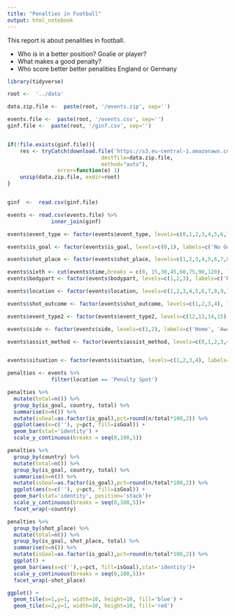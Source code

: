 ```yaml
---
title: "Penalties in Football"
output: html_notebook
---
```


This report is about penalities in football.

   - Who is in a better position? Goalie or player?
   - What makes a good penalty?
   - Who score better better penalities England or Germany

```r
library(tidyverse)
```

```r
root <-  '../data'

data.zip.file <-  paste(root, '/events.zip', sep='')

events.file <-  paste(root, '/events.csv', sep='')
ginf.file <-  paste(root, '/ginf.csv', sep='')


if(!file.exists(ginf.file)){
    res <- tryCatch(download.file('https://s3.eu-central-1.amazonaws.com/datasets-zrbfhr74383/football-events.zip',
                              destfile=data.zip.file,
                              method="auto"),
                error=function(e) 1)
    unzip(data.zip.file, exdir=root)
}


ginf  <-  read.csv(ginf.file)

events <- read.csv(events.file) %>%
              inner_join(ginf)
```



```r

events$event_type <- factor(events$event_type, levels=c(0,1,2,3,4,5,6,7,8,9,10,11), labels=c('Annoucement', 'Attempt','Corner','Foul', 'Yellow Card', 'Second Yellow Card', 'Red Card', 'Substitution', 'Free kick won', 'Offside', 'Hand Ball', 'Penalty Conceded'))

events$is_goal <- factor(events$is_goal, levels=c(0,1), labels=c('No Goal', 'Goal'))

events$shot_place <- factor(events$shot_place, levels=c(1,2,3,4,5,6,7,8,9,10,11,12,13), labels=c('Bit Too High', 'Blocked', 'Bottom Left Corner', 'Bottom Right Corner', 'Centre Of Goal', 'High And Wide', 'Hits The Bar', 'Misses To The left', 'Misses To The Right', 'Too high', 'Top Centre Of The Goal', 'Top Left Corner', 'Top Right Corner'))

events$sixth <- cut(events$time,breaks = c(0, 15,30,45,60,75,90,120), labels = c('0-15','15-30','30-45', '45-60', '60-75', '75-90', '90-'))
events$bodypart <- factor(events$bodypart, levels=c(1,2,3), labels=c('Right Foot', 'Left Foot', 'Head'))

events$location <- factor(events$location, levels=c(1,2,3,4,5,6,7,8,9,10,11,12,13,14,15,16,17,18,19), labels=c('Attacking half', 'Defense half', 'Centre of the box', 'Left wing', 'right wing', 'difficult angle and long range', 'difficult angle on the left', 'difficult angle on the right', 'Left Site Of The box',  'Left Site Of The Six Yard Box',  'Right Site Of The Box',  'Right Site Of The Six Yard Box', 'Very close range', 'Penalty Spot', 'Outsite The Box', 'long range', 'More Than 35 yards', 'More than 40 yards', 'not recorded'))

events$shot_outcome <- factor(events$shot_outcome, levels=c(1,2,3,4), labels=c('On target', 'off target', 'blocked', 'hit the bar'))

events$event_type2 <- factor(events$event_type2, levels=c(12,13,14,15), labels=c('Key pass', 'Failed Through ball', 'Sending Off', 'Own Goal'))

events$side <- factor(events$side, levels=c(1,2), labels=c('Home', 'Away'))

events$assist_method <- factor(events$assist_method, levels=c(0,1,2,3,4), labels=c('None', 'Pass','Cross', 'Headed Pass', 'Through Ball'))


events$situation <- factor(events$situation, levels=c(1,2,3,4), labels=c('Open Play', 'Set Piece','Corner', 'Free Kick'))

```

```r
penalties <- events %>%
              filter(location == 'Penalty Spot')
```



```r
penalties %>% 
  mutate(total=n()) %>%
  group_by(is_goal, country, total) %>%
  summarise(n=n()) %>%
  mutate(isGoal=as.factor(is_goal),pct=round(n/total*100,2)) %>%
  ggplot(aes(x=c(''), y=pct, fill=isGoal)) +
  geom_bar(stat='identity') +
  scale_y_continuous(breaks = seq(0,100,5))
```

```r
penalties %>% 
  group_by(country) %>%
  mutate(total=n()) %>%
  group_by(is_goal, country, total) %>%
  summarise(n=n()) %>%
  mutate(isGoal=as.factor(is_goal),pct=round(n/total*100,2)) %>%
  ggplot(aes(x=c(''), y=pct, fill=isGoal)) +
  geom_bar(stat='identity', position='stack')+
  scale_y_continuous(breaks = seq(0,100,5))+
  facet_wrap(~country)
```


```r

penalties %>% 
  group_by(shot_place) %>%
  mutate(total=n()) %>%
  group_by(is_goal, shot_place, total) %>%
  summarise(n=n()) %>%
  mutate(isGoal=as.factor(is_goal),pct=round(n/total*100,2)) %>%
  ggplot() +
  geom_bar(aes(x=c(''),y=pct, fill=isGoal),stat='identity')+
  scale_y_continuous(breaks = seq(0,100,5))+
  facet_wrap(~shot_place)
```


```r
ggplot() +
  geom_tile(x=1,y=1, width=10, height=10, fill='blue') +
  geom_tile(x=2,y=1, width=10, height=10, fill='red') 
  
```



